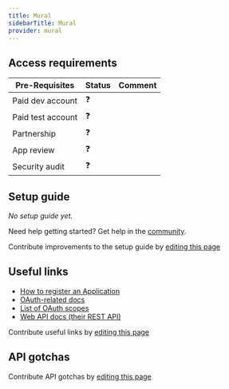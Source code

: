 ```yaml
---
title: Mural
sidebarTitle: Mural
provider: mural
---
```



<Overview />
<PreBuiltTooling provider={providers[pageMetadata.provider]} />
<PreBuiltUseCases />

## Access requirements
| Pre-Requisites | Status | Comment|
| - | - | - |
| Paid dev account | ❓ |  |
| Paid test account | ❓ |  |
| Partnership | ❓ | |
| App review | ❓ |  |
| Security audit | ❓ | |


## Setup guide

_No setup guide yet._

<Tip>Need help getting started? Get help in the [community](https://nango.dev/slack).</Tip>

<Note>Contribute improvements to the setup guide by [editing this page](https://github.com/nangohq/nango/tree/master/docs-v2/integrations/all/mural.mdx)</Note>


## Useful links

-   [How to register an Application](https://developers.mural.co/public/docs/register-your-app)
-   [OAuth-related docs](https://developers.mural.co/public/docs/oauth)
-   [List of OAuth scopes](https://developers.mural.co/public/docs/scopes)
-   [Web API docs (their REST API)](https://developers.mural.co/public/docs/how-to-upload-an-image-to-a-mural)

<Note>Contribute useful links by [editing this page](https://github.com/nangohq/nango/tree/master/docs-v2/integrations/all/mural.mdx)</Note>

## API gotchas

<Note>Contribute API gotchas by [editing this page](https://github.com/nangohq/nango/tree/master/docs-v2/integrations/all/mural.mdx)</Note>
